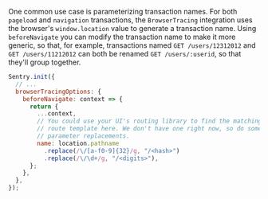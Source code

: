 One common use case is parameterizing transaction names. For both `pageload` and `navigation` transactions, the `BrowserTracing` integration uses the browser's `window.location` value to generate a transaction name. Using `beforeNavigate` you can modify the transaction name to make it more generic, so that, for example, transactions named `GET /users/12312012` and `GET /users/11212012` can both be renamed `GET /users/:userid`, so that they'll group together.

```javascript
Sentry.init({
  // ...
  browserTracingOptions: {
    beforeNavigate: context => {
      return {
        ...context,
        // You could use your UI's routing library to find the matching
        // route template here. We don't have one right now, so do some basic
        // parameter replacements.
        name: location.pathname
          .replace(/\/[a-f0-9]{32}/g, "/<hash>")
          .replace(/\/\d+/g, "/<digits>"),
      };
    },
  },
});
```
